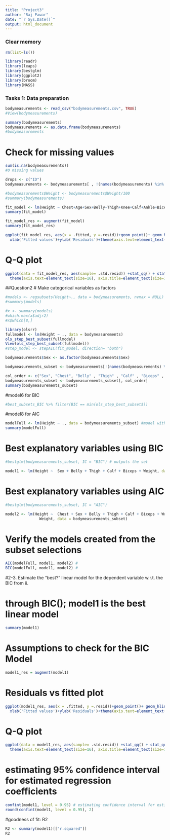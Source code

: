 ```yaml
---
title: "Project3"
author: "Raj Pawar"
date: "`r Sys.Date()`"
output: html_document
---
```


### Clear memory
```r
rm(list=ls())
```

```r
library(readr)
library(leaps)
library(bestglm)
library(ggplot2)
library(broom)
library(MASS)
```

### Tasks 1: Data preparation
```r
bodymeasurements <- read_csv("bodymeasurements.csv", TRUE)
#View(bodymeasurements)
```

```r
summary(bodymeasurements)
bodymeasurements <- as.data.frame(bodymeasurements)
#bodymeasurements
```

# Check for missing values
```r
sum(is.na(bodymeasurements)) 
#0 missing values
```

```r
drops <- c("ID")
bodymeasurements <- bodymeasurements[ , !(names(bodymeasurements) %in% drops)]
```

```r
#bodymeasurements$Weight <- bodymeasurements$Weight/100
#summary(bodymeasurements)
```

```r
fit_model <- lm(Height ~ Chest+Age+Sex+Belly+Thigh+Knee+Calf+Ankle+Biceps+Wrist+Weight ,data=bodymeasurements)
summary(fit_model)
```

```r
fit_model_res <- augment(fit_model)
summary(fit_model_res)
```

```r
ggplot(fit_model_res, aes(x = .fitted, y =.resid))+geom_point()+ geom_hline(yintercept = 0)+
  xlab('Fitted values')+ylab('Residuals')+theme(axis.text=element_text(size=16), axis.title=element_text(size=16), plot.title = element_text(hjust = 0.5)) + ggtitle('Residuals vs Fitted: Price')
```

# Q-Q plot
```r
ggplot(data = fit_model_res, aes(sample= .std.resid)) +stat_qq() + stat_qq_line(col = 'red')+ylab('Standardized residuals')+xlab('Theoretical Quantiles')+ggtitle('Normal Q-Q: Height')+
  theme(axis.text=element_text(size=16), axis.title=element_text(size=16), plot.title = element_text(hjust = 0.5))
```


##Question2
# Make categorical variables as factors

```r
#models <- regsubsets(Height~., data = bodymeasurements, nvmax = NULL)
#summary(models)

#x <- summary(models)
#which.max(x$adjr2)
#x$which[8,]
```

```r
library(olsrr)
fullmodel <- lm(Height ~ ., data = bodymeasurements)
ols_step_best_subset(fullmodel)
View(ols_step_best_subset(fullmodel))
#step_model <- stepAIC(fit_model, direction= "both")
```

```r
bodymeasurements$Sex <- as.factor(bodymeasurements$Sex)
```

```r
bodymeasurements_subset <- bodymeasurements[!(names(bodymeasurements) %in% c("Knee", "Ankle", "Age"))] 
```

```r
col_order <- c("Sex", "Chest", "Belly" , "Thigh" , "Calf" , "Biceps" , "Wrist" , "Weight", "Height")
bodymeasurements_subset <- bodymeasurements_subset[, col_order]
summary(bodymeasurements_subset)
```

#model6 for BIC
```r
#best_subsets_BIC %>% filter(BIC == min(ols_step_best_subset$))
```

#model8 for AIC

```r
modelFull <- lm(Height ~ ., data = bodymeasurements_subset) #model with all variables
summary(modelFull)
```

# Best explanatory variables using BIC
```r
#bestglm(bodymeasurements_subset, IC = "BIC") # outputs the set
```

```r
model1 <- lm(Height ~  Sex + Belly + Thigh + Calf + Biceps + Weight, data = bodymeasurements_subset)
```

# Best explanatory variables using AIC
```r
#bestglm(bodymeasurements_subset, IC = "AIC")

model2 <- lm(Height ~  Chest + Sex + Belly + Thigh + Calf + Biceps + Wrist +
               Weight, data = bodymeasurements_subset)

```

# Verify the models created from the subset selections
```r
AIC(modelFull, model1, model2) # 
BIC(modelFull, model1, model2) # 
```

#2-3. Estimate the "best?" linear model for the dependent variable w.r.t. the BIC from ii.

# through BIC(); model1 is the best linear model
```r
summary(model1)
```

# Assumptions to check for the BIC Model
```r
model1_res = augment(model1)
```

# Residuals vs fitted plot
```r
ggplot(model1_res, aes(x = .fitted, y =.resid))+geom_point()+ geom_hline(yintercept = 0)+
  xlab('Fitted values')+ylab('Residuals')+theme(axis.text=element_text(size=16), axis.title=element_text(size=16), plot.title = element_text(hjust = 0.5)) + ggtitle('Residuals vs Fitted') +  labs(subtitle = "Estimating through best BIC model")
```

# Q-Q plot
```r
ggplot(data = model1_res, aes(sample= .std.resid)) +stat_qq() + stat_qq_line(col = 'red')+ylab('Standardized residuals')+xlab('Theoretical Quantiles')+ggtitle('Normal Q-Q')+
  theme(axis.text=element_text(size=16), axis.title=element_text(size=16), plot.title = element_text(hjust = 0.5)) + labs(subtitle = "Estimating through best BIC model")
```

# estimating 95% confidence interval for estimated regression coefficients
```r
confint(model1, level = 0.95) # estimating confidence interval for estimated regression coefficients
round(confint(model1, level = 0.95), 2)
```

#goodness of fit: R2
```r
R2 <- summary(model1)[["r.squared"]]
R2
```
